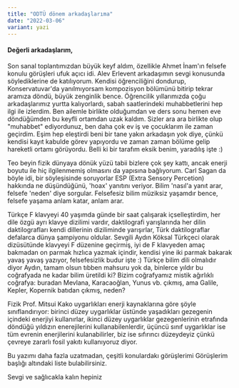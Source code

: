 ```yaml
---
title: "ODTÜ dönem arkadaşlarıma"
date: "2022-03-06"
variant: yazi
---
```


#### Değerli arkadaşlarım,

Son sanal toplantımızdan büyük keyf aldım, özellikle Ahmet İnam'ın felsefe konulu görüşleri ufuk açıcı idi.
Alev Erlevent arkadaşımın sevgi konusunda söylediklerine de katılıyorum. Kendisi öğrenciliğini dondurup,
Konservatuvar'da yanılmıyorsam kompozisyon bölümünü bitirip tekrar aramıza döndü, büyük zenginlik bence.
Öğrencilik yıllarımızda çoğu arkadaşlarımız yurtta kalıyorlardı, sabah saatlerindeki muhabbetlerini hep ilgi ile izlerdim.
Ben ailemle birlikte olduğumdan ve ders sonu hemen eve döndüğümden bu keyfli ortamdan uzak kaldım. Sizler ara ara
birlikte olup "muhabbet" ediyordunuz, ben daha çok ev iş ve çocuklarım ile zaman geçirdim. Eşim hep eleştirdi beni
bir tane yakın arkadaşın yok diye, çünkü kendisi kayıt kabulde görev yapıyordu ve zaman zaman bölüme gelip hareketli
ortamı görüyordu. Belli ki bir tarafım eksik benim, yaradılış işte :&rpar;

Teo beyin fizik dünyaya dönük yüzü tabii bizlere çok şey kattı, ancak enerji boyutu ile hiç ilgilenmemiş olmasını da
yapısına bağlıyorum. Carl Sagan da böyle idi, bir söyleşisinde soruyorlar ESP (Extra Sensory Percetion) hakkında
ne düşündüğünü, 'hoax' yanıtını veriyor. Bilim 'nasıl'a yanıt arar, felsefe 'neden' diye sorgular. Felsefesiz bilim
müziksiz yaşamdır bence, felsefe yaşama anlam katar, anlam arar.

Türkçe F klavyeyi 40 yaşımda günde bir saat çalışarak içselleştirdim, her dile özgü ayrı klavye dizilimi vardır,
daktilografi yarışlarında her dilin daktilografları kendi dillerinin diziliminde yarışırlar, Türk daktilograflar
defalarca dünya şampiyonu oldular. Sevgili Aydın Köksal Türkçeci olarak dizüsütünde klavyeyi F düzenine geçirmiş,
iyi de F klavyeden amaç bakmadan on parmak hızlıca yazmak içindir, kendisi yine iki parmak bakarak yavaş yavaş
yazıyor, felsefesizlik budur işte :&rpar; Türkçe bilim dili olmalıdır diyor Aydın, tamam olsun tıbben mahsuru
yok da, binlerce yıldır bu coğrafyada ne kadar bilim üretildi ki? Bizim coğrafyamız mistik ağırlıklı coğrafya:
buradan Mevlana, Karacaoğlan, Yunus vb. çıkmış, ama Galile, Kepler, Kopernik batıdan çıkmış, neden?

Fizik Prof. Mitsui Kako uygarlıkları enerji kaynaklarına göre şöyle sınıflandırıyor: birinci düzey uygarlıklar
üstünde yaşadıkları gezegenin içindeki enerjiyi kullanırlar, ikinci düzey uygarlıklar gezegenlerinin etrafında
döndüğü yıldızın enerejilerini kullanabilenlerdir, üçüncü sınıf uygarlıklar ise tüm evrenin enerjilerini
kulanabilirler, biz ise sıfırıncı düzeydeyiz çünkü çevreye zararlı fosil yakıtı kullanıyoruz diyor.

Bu yazımı daha fazla uzatmadan, çeşitli konulardakı görüşlerimi Görüşlerim başlığı altındaki liste bulabilirsiniz.

Sevgi ve sağlıcakla kalın hepiniz

